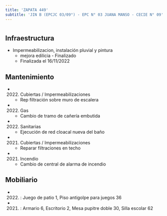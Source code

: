 ```yaml
---
title: 'ZAPATA 449'
subtitle: 'JIN B (EPCJC 03/09°) - EPC N° 03 JUANA MANSO - CECIE N° 09'
---
```


#
## Infraestructura

* Impermeabilizacion, instalación pluvial y pintura 
    + mejora edilicia - Finalizado 
    + Finalizada el 16/11/2022 






## Mantenimiento

*  (2022) Cubiertas / Impermeabilizaciones 
    + Rep filtración sobre muro de escalera

*  (2022) Gas 
    + Cambio de tramo de cañería embutida

*  (2022) Sanitarias 
    + Ejecución de red cloacal nueva del baño

*  (2021) Cubiertas / Impermeabilizaciones 
    + Reparar filtraciones en techo

*  (2021) Incendio 
    + Cambio de central de alarma de incendio





## Mobiliario

*  (2022) : Juego de patio 1, Piso antigolpe para juegos 36 

*  (2021) : Armario 6, Escritorio 2, Mesa pupitre doble 30, Silla escolar 62 




